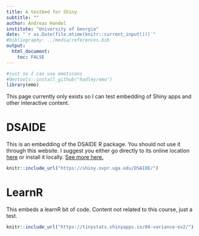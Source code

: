 ```yaml
---
title: A testbed for Shiny
subtitle: ""
author: Andreas Handel
institute: "University of Georgia"
date: "`r as.Date(file.mtime(knitr::current_input()))`"
#bibliography: ../media/references.bib
output: 
  html_document:
    toc: FALSE
---
```




```r
#just so I can use emoticons
#devtools::install_github("hadley/emo")
library(emo)
```

This page currently only exists so I can test embedding of Shiny apps and other interactive content.

# DSAIDE

This is an embedding of the DSAIDE R package. You should not use it through this website. I suggest you either go directly to its online location [here](https://shiny.ovpr.uga.edu/DSAIDE/) or install it locally. [See more here.](https://ahgroup.github.io/DSAIDE/)

```r
knitr::include_url("https://shiny.ovpr.uga.edu/DSAIDE/")
```


# LearnR

This embeds a learnR bit of code. Content not related to this course, just a test.

```r
knitr::include_url("https://tinystats.shinyapps.io/04-variance-ex2/")
```

